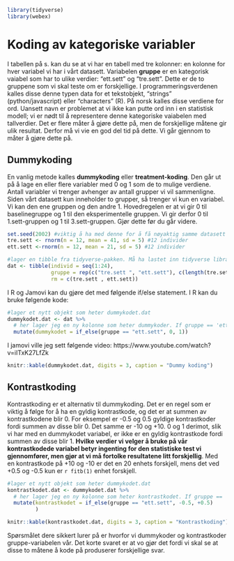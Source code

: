 ```r
library(tidyverse)
library(webex)
```
# Koding av kategoriske variabler
I tabellen på s. kan du se at vi har en tabell med tre kolonner: en kolonne for hver variabel vi har i vårt datasett. Variabelen **gruppe** er en kategorisk vaiabel som har to ulike verdier: "ett.sett" og "tre.sett". Dette er de to gruppene som vi skal teste om er forskjellige. I programmeringsverdenen kalles disse denne typen data for et tekstobjekt, "strings" (python/javascript) eller "characters" (R). På norsk kalles disse verdiene for ord. Uansett navn er problemet at vi ikke kan putte ord inn i en statistisk modell; vi er nødt til å representere denne kategoriske vaiabelen med tallverdier. Det er flere måter å gjøre dette på, men de forskjellige måtene gir ulik resultat. Derfor må vi vie en god del tid på dette. Vi går gjennom to måter å gjøre dette på.

## Dummykoding
En vanlig metode kalles **dummykoding** eller **treatment-koding**. Den går ut på å lage en eller flere variabler med 0 og 1 som de to mulige verdiene. Antall variabler vi trenger avhenger av antall grupper vi vil sammenligne. Siden vårt datasett kun inneholder to grupper, så trenger vi kun en variabel. Vi kan den ene gruppen og den andre 1. Hovedregelen er at vi gir 0 til baselinegruppe og 1 til den eksperimentelle gruppen. Vi gir derfor 0 til 1.sett-gruppen og 1 til 3.sett-gruppen. Gjør dette før du går videre.

```r
set.seed(2002) #viktig å ha med denne for å få nøyaktig samme datasett
tre.sett <- rnorm(n = 12, mean = 41, sd = 5) #12 individer
ett.sett <-rnorm(n = 12, mean = 21, sd = 5) #12 individer

#lager en tibble fra tidyverse-pakken. Må ha lastet inn tidyverse library(tidyverse) i scriptfilen
dat <- tibble(individ = seq(1:24),
              gruppe = rep(c("tre.sett ", "ett.sett"), c(length(tre.sett), length(ett.sett))),
              rm = c(tre.sett , ett.sett))
```

I R og Jamovi kan du gjøre det med følgende if/else statement. I R kan du bruke følgende kode:

```r
#lager et nytt objekt som heter dummykodet.dat
dummykodet.dat <- dat %>%
  # her lager jeg en ny kolonne som heter dummykoder. If gruppe == 'ett.sett', gi verdien 0, else gi de 1.
  mutate(dummykodet = if_else(gruppe == "ett.sett", 0, 1))
```
I jamovi ville jeg sett følgende video: https://www.youtube.com/watch?v=iITxK27LfZk
```r
knitr::kable(dummykodet.dat, digits = 3, caption = "Dummy koding")
```
## Kontrastkoding
Kontrastkoding er et alternativ til dummykoding. Det er en regel som er viktig å følge for å ha en gyldig kontrastkode, og det er at summen av kontrastkodene blir 0. For eksempel er -0.5 og 0.5 gyldige kontrastkoder fordi summen av disse blir 0. Det samme er -10 og +10. 0 og 1 derimot, slik vi har med en dummykodet variabel, er ikke er en gyldig kontrastkode fordi summen av disse blir 1. **Hvilke verdier vi velger å bruke på vår kontrastkodede variabel betyr ingenting for den statistiske test vi gjennomfører, men gjør at vi må fortolke resultatene litt forskjellig**. Med en kontrastkode på +10 og -10 er det en 20 enhets forskjell, mens det ved +0.5 og -0.5 kun er `r fitb(1)` enhet forskjell. 


```r
#lager et nytt objekt som heter dummykodet.dat
kontrastkodet.dat <- dummykodet.dat %>%
  # her lager jeg en ny kolonne som heter kontrastkodet. If gruppe == 'ett.sett', gi verdien -0.5, else gi de +0.5
  mutate(kontrastkodet = if_else(gruppe == "ett.sett", -0.5, +0.5)
         )
```

```r
knitr::kable(kontrastkodet.dat, digits = 3, caption = "Kontrastkoding")
```
Spørsmålet dere sikkert lurer på er hvorfor vi dummykoder og kontrastkoder gruppe-variabelen vår. Det korte svaret er at vo gjør det fordi vi skal se at disse to måtene å kode på produserer forskjellige svar.

